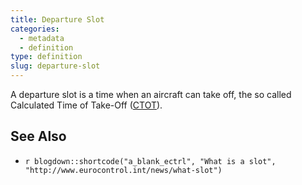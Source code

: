 ```yaml
---
title: Departure Slot
categories:
  - metadata
  - definition
type: definition
slug: departure-slot
---
```


A departure slot is a time when an aircraft can take off,
the so called Calculated Time of Take-Off ([CTOT](/reference/acronym/ctot/)).


## See Also

* `r blogdown::shortcode("a_blank_ectrl", "What is a slot", "http://www.eurocontrol.int/news/what-slot")`
